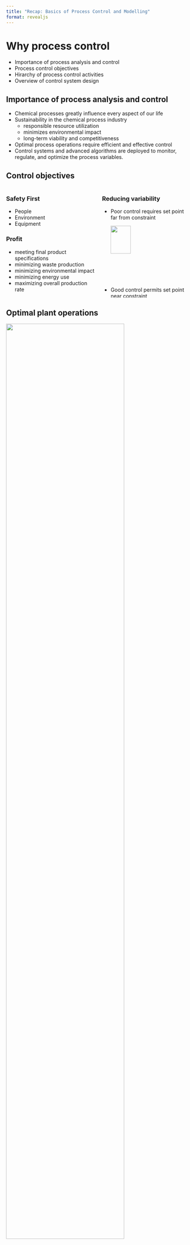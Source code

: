 ```yaml
---
title: "Recap: Basics of Process Control and Modelling"
format: revealjs
---
```


# Why process control 

* Importance of process analysis and control
* Process control objectives
* Hirarchy of process control activities
* Overview of control system design
<!-- [This section is based on chapter 1 Ramagnoli.] -->

## Importance of process analysis and control

* Chemical processes greatly influence every aspect of our life 
* [Sustainability]{.highlight} in the chemical process industry 
  - responsible resource utilization
  - minimizes environmental impact
  - long-term viability and competitiveness
* Optimal process operations require [efficient and effective control]{.highlight}
* Control systems and advanced algorithms are deployed to monitor, regulate, and
optimize the process variables.  

## Control objectives

:::: {.columns}

::: {.column width=50%}

### Safety First

- People
- Environment
- Equipment

### Profit

- meeting final product specifications
- minimizing waste production
- minimizing environmental impact
- minimizing energy use
- maximizing overall production rate

:::

::: {.column width=50%}

### Reducing variability

- Poor control requires set point far from constraint

  ![](../../../assets/images/01-recap-fig1-pv_poorly_controlled.png){width="50%"}

- Good control permits set point near constraint 
    
  ![](../../../assets/images/01-recap-fig2-pv_tightly_controlled.png){width="50%"}
:::

::::

  <!-- right: 800px !important; -->
  <!---->

## Optimal plant operations

![](../../../assets/images/01-recap-fig3-optimal-plant-operations.png){.absolute top=100 right=50 width=80%}

## Hirarchy of process control activities

![](../../../assets/images/01-recap-time-scales-of-process-control-activities.png){.absolute top=150 right=50}

## Overview of control system design

:::: {.columns}

::: {.column width=50%}
![](../../../assets/images/major-steps-control-system-developement.png)
:::

::: {.column width=50%}

:::

::::

# Fundamentals of process modeling

* Introduction to process modeling
* Types of process models (empirical, mechanistic, etc.)
* Process variables and units
* Basic principles of mass and energy balances
* Process control terminology

## Introduction to process modeling


## Types of process models (empirical, mechanistic, etc.)

## Process variables and units

## Basic principles of mass and energy balances

## Process control terminology

# Dynamic Behavior of Processes
* Response of first-order systems
* Response of second-order systems
* Transient and steady-state behavior of processes
* Process time constants and lags

## Response of first-order systems
## Response of second-order systems
## Transient and steady-state behavior of processes
## Process time constants and lags

# Analysis of Process Systems
* Linearization of process models
* Stability analysis and the concept of poles and zeros
* Frequency response analysis
* Bode plots and Nyquist plots

## Linearization of process models

## Stability analysis and the concept of poles and zeros

## Frequency response analysis

## Bode plots and Nyquist plots


# Feedback Control Systems
* Introduction to feedback control
* Proportional, integral, and derivative control actions
* PID control and tuning methods
* Stability analysis

## Introduction to feedback control

## Proportional, integral, and derivative control actions

## PID control and tuning methods

## Stability analysis
